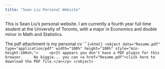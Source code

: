 ```yaml
---
title: "Sean Liu Personal Website"
---
```


This is Sean Liu's personal website. I am currently a fourth year full time student at the University of Toronto, with a major in Economics and double minor in Math and Statistics. 

The pdf attachment is my personal cv
``````{=html}
<object data="Resume.pdf" type="application/pdf" width="100%" height="100%" style="min-height:100vh;">
    <p>It appears you don't have a PDF plugin for this browser.
    No biggie... you can <a href="Resume.pdf">click here to
    download the PDF file.</a></p>
</object>
```

